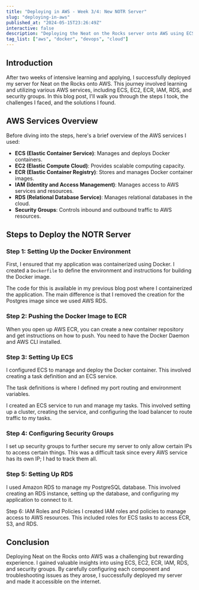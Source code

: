 ```yaml
---
title: "Deploying in AWS - Week 3/4: New NOTR Server"
slug: "deploying-in-aws"
published_at: "2024-05-15T23:26:49Z"
interactive: false
description: "Deploying the Neat on the Rocks server onto AWS using ECS, EC2, ECR, IAM, RDS, and security groups."
tag_list: ["aws", "docker", "devops", "cloud"]
---
```


## Introduction

After two weeks of intensive learning and applying, I successfully deployed my server for Neat on the Rocks onto AWS. This journey involved learning and utilizing various AWS services, including ECS, EC2, ECR, IAM, RDS, and security groups. In this blog post, I'll walk you through the steps I took, the challenges I faced, and the solutions I found.

## AWS Services Overview

Before diving into the steps, here's a brief overview of the AWS services I used:

- **ECS (Elastic Container Service)**: Manages and deploys Docker containers.
- **EC2 (Elastic Compute Cloud)**: Provides scalable computing capacity.
- **ECR (Elastic Container Registry)**: Stores and manages Docker container images.
- **IAM (Identity and Access Management)**: Manages access to AWS services and resources.
- **RDS (Relational Database Service)**: Manages relational databases in the cloud.
- **Security Groups**: Controls inbound and outbound traffic to AWS resources.

## Steps to Deploy the NOTR Server

### Step 1: Setting Up the Docker Environment

First, I ensured that my application was containerized using Docker. I created a `Dockerfile` to define the environment and instructions for building the Docker image.

The code for this is available in my previous blog post where I containerized the application. The main difference is that I removed the creation for the Postgres image since we used AWS RDS.

### Step 2: Pushing the Docker Image to ECR

When you open up AWS ECR, you can create a new container repository and get instructions on how to push. You need to have the Docker Daemon and AWS CLI installed.

### Step 3: Setting Up ECS

I configured ECS to manage and deploy the Docker container. This involved creating a task definition and an ECS service.

The task definitions is where I defined my port routing and environment variables.

I created an ECS service to run and manage my tasks. This involved setting up a cluster, creating the service, and configuring the load balancer to route traffic to my tasks.

### Step 4: Configuring Security Groups

I set up security groups to further secure my server to only allow certain IPs to access certain things. This was a difficult task since every AWS service has its own IP; I had to track them all.

### Step 5: Setting Up RDS

I used Amazon RDS to manage my PostgreSQL database. This involved creating an RDS instance, setting up the database, and configuring my application to connect to it.

Step 6: IAM Roles and Policies
I created IAM roles and policies to manage access to AWS resources. This included roles for ECS tasks to access ECR, S3, and RDS.

## Conclusion
Deploying Neat on the Rocks onto AWS was a challenging but rewarding experience. I gained valuable insights into using ECS, EC2, ECR, IAM, RDS, and security groups. By carefully configuring each component and troubleshooting issues as they arose, I successfully deployed my server and made it accessible on the internet.
